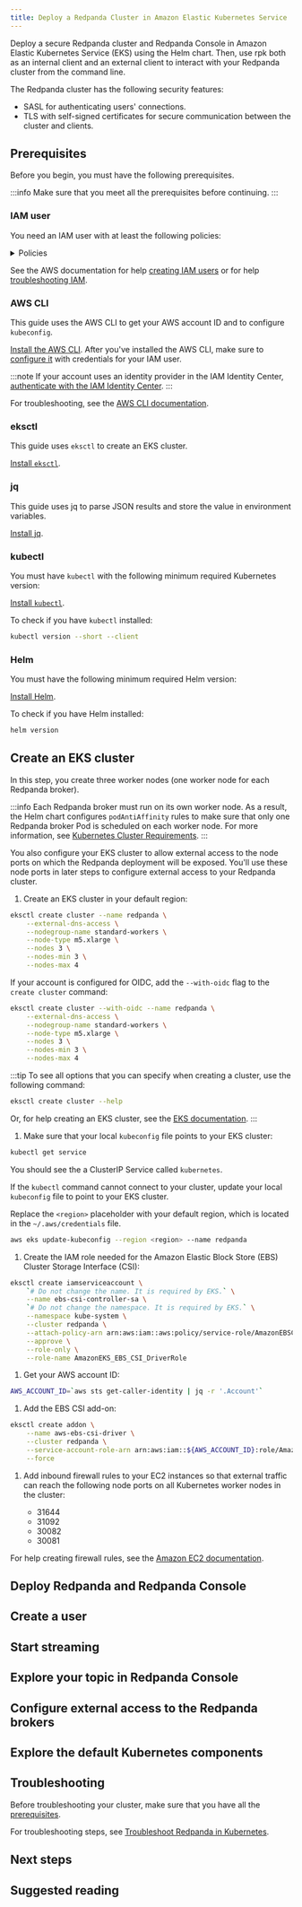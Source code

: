 ```yaml
---
title: Deploy a Redpanda Cluster in Amazon Elastic Kubernetes Service
---
```


<head>
    <meta name="title" content="Deploy a Redpanda Cluster in Amazon Elastic Kubernetes Service | Redpanda Docs"/>
    <meta name="description" content="Deploy a secure Redpanda cluster and Redpanda Console in Amazon Elastic Kubernetes Service (EKS) using the Helm chart."/>
</head>



Deploy a secure Redpanda cluster and Redpanda Console in Amazon Elastic Kubernetes Service (EKS) using the Helm chart. 
Then, use rpk both as an internal client and an external client to interact with your Redpanda cluster from the command line.

The Redpanda cluster has the following security features:

- SASL for authenticating users' connections.
- TLS with self-signed certificates for secure communication between the cluster and clients.

<OperatorNote/>

## Prerequisites

Before you begin, you must have the following prerequisites.

:::info
Make sure that you meet all the prerequisites before continuing.
:::

### IAM user

You need an IAM user with at least the following policies:

  <details>
  <summary>
  Policies
  </summary>

  Replace `<account_id>` with your own [account ID](https://console.aws.amazon.com/iamv2/home).

  ```json title="AmazonEC2FullAccess"
  {
      "Version": "2012-10-17",
      "Statement": [
          {
              "Action": "ec2:*",
              "Effect": "Allow",
              "Resource": "*"
          },
          {
              "Effect": "Allow",
              "Action": "elasticloadbalancing:*",
              "Resource": "*"
          },
          {
              "Effect": "Allow",
              "Action": "cloudwatch:*",
              "Resource": "*"
          },
          {
              "Effect": "Allow",
              "Action": "autoscaling:*",
              "Resource": "*"
          },
          {
              "Effect": "Allow",
              "Action": "iam:CreateServiceLinkedRole",
              "Resource": "*",
              "Condition": {
                  "StringEquals": {
                      "iam:AWSServiceName": [
                          "autoscaling.amazonaws.com",
                          "ec2scheduled.amazonaws.com",
                          "elasticloadbalancing.amazonaws.com",
                          "spot.amazonaws.com",
                          "spotfleet.amazonaws.com",
                          "transitgateway.amazonaws.com"
                      ]
                  }
              }
          }
      ]
  }
  ```

  ```json title="AWSCloudFormationFullAccess"
  {
      "Version": "2012-10-17",
      "Statement": [
          {
              "Effect": "Allow",
              "Action": [
                  "cloudformation:*"
              ],
              "Resource": "*"
          }
      ]
  }
  ```

  ```json title="EksAllAccess"
  {
      "Version": "2012-10-17",
      "Statement": [
          {
              "Effect": "Allow",
              "Action": "eks:*",
              "Resource": "*"
          },
          {
              "Action": [
                  "ssm:GetParameter",
                  "ssm:GetParameters"
              ],
              "Resource": [
                  "arn:aws:ssm:*:<account_id>:parameter/aws/*",
                  "arn:aws:ssm:*::parameter/aws/*"
              ],
              "Effect": "Allow"
          },
          {
              "Action": [
                "kms:CreateGrant",
                "kms:DescribeKey"
              ],
              "Resource": "*",
              "Effect": "Allow"
          },
          {
              "Action": [
                "logs:PutRetentionPolicy"
              ],
              "Resource": "*",
              "Effect": "Allow"
          }        
      ]
  }
  ```

  ```json title="IamLimitedAccess"
  {
      "Version": "2012-10-17",
      "Statement": [
          {
              "Effect": "Allow",
              "Action": [
                  "iam:CreateInstanceProfile",
                  "iam:DeleteInstanceProfile",
                  "iam:GetInstanceProfile",
                  "iam:RemoveRoleFromInstanceProfile",
                  "iam:GetRole",
                  "iam:CreateRole",
                  "iam:DeleteRole",
                  "iam:AttachRolePolicy",
                  "iam:PutRolePolicy",
                  "iam:ListInstanceProfiles",
                  "iam:AddRoleToInstanceProfile",
                  "iam:ListInstanceProfilesForRole",
                  "iam:PassRole",
                  "iam:DetachRolePolicy",
                  "iam:DeleteRolePolicy",
                  "iam:GetRolePolicy",
                  "iam:GetOpenIDConnectProvider",
                  "iam:CreateOpenIDConnectProvider",
                  "iam:DeleteOpenIDConnectProvider",
                  "iam:TagOpenIDConnectProvider",
                  "iam:ListAttachedRolePolicies",
                  "iam:TagRole",
                  "iam:GetPolicy",
                  "iam:CreatePolicy",
                  "iam:DeletePolicy",
                  "iam:ListPolicyVersions"
              ],
              "Resource": [
                  "arn:aws:iam::<account_id>:instance-profile/eksctl-*",
                  "arn:aws:iam::<account_id>:role/eksctl-*",
                  "arn:aws:iam::<account_id>:policy/eksctl-*",
                  "arn:aws:iam::<account_id>:oidc-provider/*",
                  "arn:aws:iam::<account_id>:role/aws-service-role/eks-nodegroup.amazonaws.com/AWSServiceRoleForAmazonEKSNodegroup",
                  "arn:aws:iam::<account_id>:role/eksctl-managed-*",
                  "arn:aws:iam::<account_id>:role/AmazonEKS_EBS_CSI_DriverRole"
              ]
          },
          {
              "Effect": "Allow",
              "Action": [
                  "iam:GetRole"
              ],
              "Resource": [
                  "arn:aws:iam::<account_id>:role/*"
              ]
          },
          {
              "Effect": "Allow",
              "Action": [
                  "iam:CreateServiceLinkedRole"
              ],
              "Resource": "*",
              "Condition": {
                  "StringEquals": {
                      "iam:AWSServiceName": [
                          "eks.amazonaws.com",
                          "eks-nodegroup.amazonaws.com",
                          "eks-fargate.amazonaws.com"
                      ]
                  }
              }
          }
      ]
  }
  ```
  </details>

See the AWS documentation for help [creating IAM users](https://docs.aws.amazon.com/IAM/latest/UserGuide/id_users_create.html) or for help [troubleshooting IAM](https://docs.aws.amazon.com/IAM/latest/UserGuide/troubleshoot.html).

### AWS CLI

This guide uses the AWS CLI to get your AWS account ID and to configure `kubeconfig`.

[Install the AWS CLI](https://docs.aws.amazon.com/cli/latest/userguide/getting-started-install.html). After you've installed the AWS CLI, make sure to [configure it](https://docs.aws.amazon.com/cli/latest/userguide/cli-configure-quickstart.html) with credentials for your IAM user.

:::note
If your account uses an identity provider in the IAM Identity Center, [authenticate with the IAM Identity Center](https://docs.aws.amazon.com/cli/latest/userguide/cli-configure-sso.html).
:::

For troubleshooting, see the [AWS CLI documentation](https://docs.aws.amazon.com/cli/latest/userguide/getting-started-install.html#install-tshoot).

### eksctl

This guide uses `eksctl` to create an EKS cluster.

[Install `eksctl`](https://docs.aws.amazon.com/eks/latest/userguide/eksctl.html).

### jq

This guide uses jq to parse JSON results and store the value in environment variables.

[Install jq](https://stedolan.github.io/jq/download/).

### kubectl

You must have `kubectl` with the following minimum required Kubernetes version: <Versions name="kubernetes"/>

[Install `kubectl`](https://docs.aws.amazon.com/eks/latest/userguide/install-kubectl.html).

To check if you have `kubectl` installed:

```bash
kubectl version --short --client
```

### Helm

You must have the following minimum required Helm version: <Versions name="helm"/>

[Install Helm](https://helm.sh/docs/intro/install/).

To check if you have Helm installed:

```bash
helm version
```

## Create an EKS cluster

In this step, you create three worker nodes (one worker node for each Redpanda broker).

:::info
Each Redpanda broker must run on its own worker node. As a result, the Helm chart configures `podAntiAffinity` rules to make sure that only one Redpanda broker Pod is scheduled on each worker node. For more information, see [Kubernetes Cluster Requirements](../kubernetes-cluster-requirements#number-of-worker-nodes).
:::

You also configure your EKS cluster to allow external access to the node ports on which the Redpanda deployment will be exposed. You'll use these node ports in later steps to configure external access to your Redpanda cluster.

1. Create an EKS cluster in your default region:

  ```bash
  eksctl create cluster --name redpanda \
      --external-dns-access \
      --nodegroup-name standard-workers \
      --node-type m5.xlarge \
      --nodes 3 \
      --nodes-min 3 \
      --nodes-max 4
  ```

  If your account is configured for OIDC, add the `--with-oidc` flag to the `create cluster` command:

  ```bash
  eksctl create cluster --with-oidc --name redpanda \
      --external-dns-access \
      --nodegroup-name standard-workers \
      --node-type m5.xlarge \
      --nodes 3 \
      --nodes-min 3 \
      --nodes-max 4
  ```

  :::tip
  To see all options that you can specify when creating a cluster, use the following command:
  
  ```bash
  eksctl create cluster --help
  ```

  Or, for help creating an EKS cluster, see the [EKS documentation](https://docs.aws.amazon.com/eks/latest/userguide/create-cluster.html).
  :::

1. Make sure that your local `kubeconfig` file points to your EKS cluster:

  ```bash
  kubectl get service
  ```

  You should see the a ClusterIP Service called `kubernetes`.

  If the `kubectl` command cannot connect to your cluster, update your local `kubeconfig` file to point to your EKS cluster.

  Replace the `<region>` placeholder with your default region, which is located in the `~/.aws/credentials` file.

  ```bash
  aws eks update-kubeconfig --region <region> --name redpanda
  ```

1. Create the IAM role needed for the Amazon Elastic Block Store (EBS) Cluster Storage Interface (CSI):

  ```bash
  eksctl create iamserviceaccount \
      `# Do not change the name. It is required by EKS.` \
      --name ebs-csi-controller-sa \
      `# Do not change the namespace. It is required by EKS.` \
      --namespace kube-system \
      --cluster redpanda \
      --attach-policy-arn arn:aws:iam::aws:policy/service-role/AmazonEBSCSIDriverPolicy \
      --approve \
      --role-only \
      --role-name AmazonEKS_EBS_CSI_DriverRole
  ```

1. Get your AWS account ID:

  ```bash
  AWS_ACCOUNT_ID=`aws sts get-caller-identity | jq -r '.Account'`
  ```

1. Add the EBS CSI add-on:

  ```bash
  eksctl create addon \
      --name aws-ebs-csi-driver \
      --cluster redpanda \
      --service-account-role-arn arn:aws:iam::${AWS_ACCOUNT_ID}:role/AmazonEKS_EBS_CSI_DriverRole \
      --force
  ```

1. Add inbound firewall rules to your EC2 instances so that external traffic can reach the following node ports on all Kubernetes worker nodes in the cluster:

    - 31644
    - 31092
    - 30082
    - 30081
  
  For help creating firewall rules, see the [Amazon EC2 documentation](https://docs.aws.amazon.com/AWSEC2/latest/UserGuide/authorizing-access-to-an-instance.html).

## Deploy Redpanda and Redpanda Console

<DeployRedpanda/>

## Create a user

<CreateUser/>

## Start streaming

<StartStreaming/>

## Explore your topic in Redpanda Console

<ExploreTopics/>

## Configure external access to the Redpanda brokers

<ExternalAccessIntro/>

<ExternalAccessSteps/>

## Explore the default Kubernetes components

<DefaultComponents/>

## Troubleshooting

Before troubleshooting your cluster, make sure that you have all the [prerequisites](#prerequisites).

For troubleshooting steps, see [Troubleshoot Redpanda in Kubernetes](../../../../../manage/kubernetes/troubleshooting/troubleshoot).

## Next steps

<NextSteps/>

## Suggested reading

<SuggestedReading/>